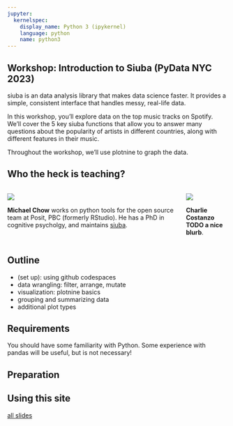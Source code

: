 ```yaml
---
jupyter:
  kernelspec:
    display_name: Python 3 (ipykernel)
    language: python
    name: python3
---
```


## Workshop: Introduction to Siuba (PyData NYC 2023)

siuba is an data analysis library that makes data science faster.
It provides a simple, consistent interface that handles messy, real-life data.

In this workshop, you'll explore data on the top music tracks on Spotify.
We'll cover the 5 key siuba functions that allow you to answer many questions about
the popularity of artists in different countries, along with different features in their music.

Throughout the workshop, we'll use plotnine to graph the data.

## Who the heck is teaching?

:::: {.columns}

::: {.column}
![](./assets/michael.jpg)

**Michael Chow** works on python tools for the open source team at Posit, PBC (formerly RStudio). He has a PhD in cognitive psycholgy, and maintains [siuba](https://siuba.org/).
:::

::: {.column}
![](./assets/charlie6.jpg)

**Charlie Costanzo TODO a nice blurb**.
:::

::::

## Outline

* (set up): using github codespaces
* data wrangling: filter, arrange, mutate
* visualization: plotnine basics
* grouping and summarizing data
* additional plot types

## Requirements

You should have some familiarity with Python.
Some experience with pandas will be useful, but is not necessary!

## Preparation

## Using this site

[all slides](slides/all-slides.qmd)
